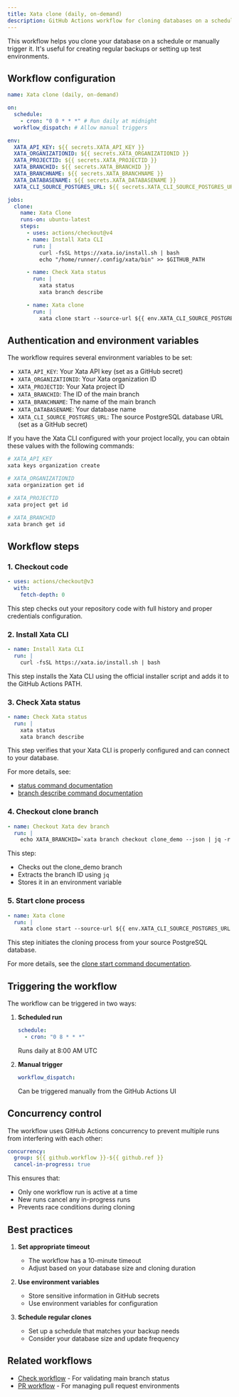 ```yaml
---
title: Xata clone (daily, on-demand)
description: GitHub Actions workflow for cloning databases on a schedule or on-demand
---
```


This workflow helps you clone your database on a schedule or manually trigger it. It's useful for creating regular backups or setting up test environments.

## Workflow configuration

```yaml
name: Xata clone (daily, on-demand)

on:
  schedule:
    - cron: "0 0 * * *" # Run daily at midnight
  workflow_dispatch: # Allow manual triggers

env:
  XATA_API_KEY: ${{ secrets.XATA_API_KEY }}
  XATA_ORGANIZATIONID: ${{ secrets.XATA_ORGANIZATIONID }}
  XATA_PROJECTID: ${{ secrets.XATA_PROJECTID }}
  XATA_BRANCHID: ${{ secrets.XATA_BRANCHID }}
  XATA_BRANCHNAME: ${{ secrets.XATA_BRANCHNAME }}
  XATA_DATABASENAME: ${{ secrets.XATA_DATABASENAME }}
  XATA_CLI_SOURCE_POSTGRES_URL: ${{ secrets.XATA_CLI_SOURCE_POSTGRES_URL }}

jobs:
  clone:
    name: Xata Clone
    runs-on: ubuntu-latest
    steps:
      - uses: actions/checkout@v4
      - name: Install Xata CLI
        run: |
          curl -fsSL https://xata.io/install.sh | bash
          echo "/home/runner/.config/xata/bin" >> $GITHUB_PATH

      - name: Check Xata status
        run: |
          xata status
          xata branch describe

      - name: Xata clone
        run: |
          xata clone start --source-url ${{ env.XATA_CLI_SOURCE_POSTGRES_URL }}
```

## Authentication and environment variables

The workflow requires several environment variables to be set:

- `XATA_API_KEY`: Your Xata API key (set as a GitHub secret)
- `XATA_ORGANIZATIONID`: Your Xata organization ID
- `XATA_PROJECTID`: Your Xata project ID
- `XATA_BRANCHID`: The ID of the main branch
- `XATA_BRANCHNAME`: The name of the main branch
- `XATA_DATABASENAME`: Your database name
- `XATA_CLI_SOURCE_POSTGRES_URL`: The source PostgreSQL database URL (set as a GitHub secret)

If you have the Xata CLI configured with your project locally, you can obtain these values with the following commands:

```sh
# XATA_API_KEY
xata keys organization create

# XATA_ORGANIZATIONID
xata organization get id

# XATA_PROJECTID
xata project get id

# XATA_BRANCHID
xata branch get id
```

## Workflow steps

### 1. Checkout code

```yaml
- uses: actions/checkout@v3
  with:
    fetch-depth: 0
```

This step checks out your repository code with full history and proper credentials configuration.

### 2. Install Xata CLI

```yaml
- name: Install Xata CLI
  run: |
    curl -fsSL https://xata.io/install.sh | bash
```

This step installs the Xata CLI using the official installer script and adds it to the GitHub Actions PATH.

### 3. Check Xata status

```yaml
- name: Check Xata status
  run: |
    xata status
    xata branch describe
```

This step verifies that your Xata CLI is properly configured and can connect to your database.

For more details, see:

- [status command documentation](../cli/status)
- [branch describe command documentation](../cli/branch#describe)

### 4. Checkout clone branch

```yaml
- name: Checkout Xata dev branch
  run: |
    echo XATA_BRANCHID=`xata branch checkout clone_demo --json | jq -r '.id'` >> $GITHUB_ENV
```

This step:

- Checks out the clone_demo branch
- Extracts the branch ID using `jq`
- Stores it in an environment variable

### 5. Start clone process

```yaml
- name: Xata clone
  run: |
    xata clone start --source-url ${{ env.XATA_CLI_SOURCE_POSTGRES_URL }}
```

This step initiates the cloning process from your source PostgreSQL database.

For more details, see the [clone start command documentation](../cli/clone#start).

## Triggering the workflow

The workflow can be triggered in two ways:

1. **Scheduled run**

   ```yaml
   schedule:
     - cron: "0 8 * * *"
   ```

   Runs daily at 8:00 AM UTC

2. **Manual trigger**
   ```yaml
   workflow_dispatch:
   ```
   Can be triggered manually from the GitHub Actions UI

## Concurrency control

The workflow uses GitHub Actions concurrency to prevent multiple runs from interfering with each other:

```yaml
concurrency:
  group: ${{ github.workflow }}-${{ github.ref }}
  cancel-in-progress: true
```

This ensures that:

- Only one workflow run is active at a time
- New runs cancel any in-progress runs
- Prevents race conditions during cloning

## Best practices

1. **Set appropriate timeout**

   - The workflow has a 10-minute timeout
   - Adjust based on your database size and cloning duration

2. **Use environment variables**

   - Store sensitive information in GitHub secrets
   - Use environment variables for configuration

3. **Schedule regular clones**
   - Set up a schedule that matches your backup needs
   - Consider your database size and update frequency

## Related workflows

- [Check workflow](./check) - For validating main branch status
- [PR workflow](./pr) - For managing pull request environments
